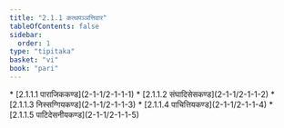 ```yaml
---
title: "2.1.1 कत्थपञ्ञत्तिवार"
tableOfContents: false
sidebar:
  order: 1
type: "tipitaka"
basket: "vi"
book: "pari"
---
```



<DynamicBreadcrumb />



<TableOfContents book="pari" section="2.1.1">
* [2.1.1.1 पाराजिककण्ड](2-1-1/2-1-1-1)
* [2.1.1.2 संघादिसेसकण्ड](2-1-1/2-1-1-2)
* [2.1.1.3 निस्सग्गियकण्ड](2-1-1/2-1-1-3)
* [2.1.1.4 पाचित्तियकण्ड](2-1-1/2-1-1-4)
* [2.1.1.5 पाटिदेसनीयकण्ड](2-1-1/2-1-1-5)
</TableOfContents>